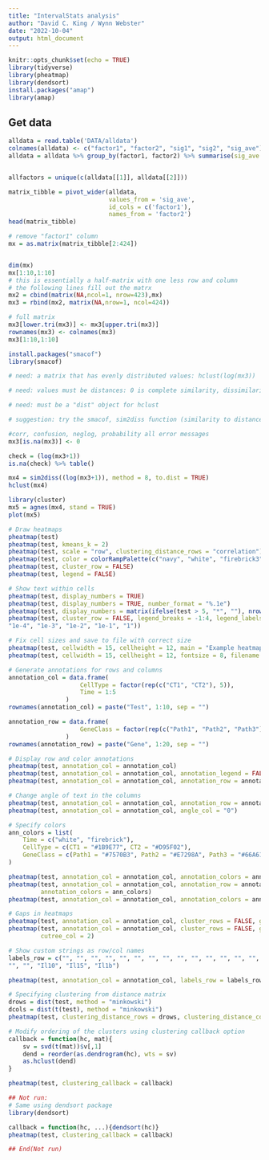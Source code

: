 ```yaml
---
title: "IntervalStats analysis"
author: "David C. King / Wynn Webster"
date: "2022-10-04"
output: html_document
---
```


```r
knitr::opts_chunk$set(echo = TRUE)
library(tidyverse)
library(pheatmap)
library(dendsort)
install.packages("amap")
library(amap)
```

## Get data
```r
alldata = read.table('DATA/alldata')
colnames(alldata) <- c("factor1", "factor2", "sig1", "sig2", "sig_ave")
alldata = alldata %>% group_by(factor1, factor2) %>% summarise(sig_ave = max(sig_ave)) 


allfactors = unique(c(alldata[[1]], alldata[[2]]))

matrix_tibble = pivot_wider(alldata, 
                            values_from = 'sig_ave', 
                            id_cols = c('factor1'), 
                            names_from = 'factor2')
head(matrix_tibble)

# remove "factor1" column
mx = as.matrix(matrix_tibble[2:424])


dim(mx)
mx[1:10,1:10]
# this is essentially a half-matrix with one less row and column
# the following lines fill out the matrx
mx2 = cbind(matrix(NA,ncol=1, nrow=423),mx)
mx3 = rbind(mx2, matrix(NA,nrow=1, ncol=424))

# full matrix
mx3[lower.tri(mx3)] <- mx3[upper.tri(mx3)]
rownames(mx3) <- colnames(mx3)
mx3[1:10,1:10]
```

```r
install.packages("smacof")
library(smacof)

# need: a matrix that has evenly distributed values: hclust(log(mx3))

# need: values must be distances: 0 is complete similarity, dissimilarity increasing > 0

# need: must be a "dist" object for hclust

# suggestion: try the smacof, sim2diss function (similarity to distance): sim2diss(s, method = "corr", to.dist = FALSE)

#corr, confusion, neglog, probability all error messages
mx3[is.na(mx3)] <- 0

check = (log(mx3+1))
is.na(check) %>% table()

mx4 = sim2diss((log(mx3+1)), method = 8, to.dist = TRUE)
hclust(mx4)

library(cluster)
mx5 = agnes(mx4, stand = TRUE)
plot(mx5)
```

```r
# Draw heatmaps
pheatmap(test)
pheatmap(test, kmeans_k = 2)
pheatmap(test, scale = "row", clustering_distance_rows = "correlation")
pheatmap(test, color = colorRampPalette(c("navy", "white", "firebrick3"))(50))
pheatmap(test, cluster_row = FALSE)
pheatmap(test, legend = FALSE)

# Show text within cells
pheatmap(test, display_numbers = TRUE)
pheatmap(test, display_numbers = TRUE, number_format = "%.1e")
pheatmap(test, display_numbers = matrix(ifelse(test > 5, "*", ""), nrow(test)))
pheatmap(test, cluster_row = FALSE, legend_breaks = -1:4, legend_labels = c("0",
"1e-4", "1e-3", "1e-2", "1e-1", "1"))

# Fix cell sizes and save to file with correct size
pheatmap(test, cellwidth = 15, cellheight = 12, main = "Example heatmap")
pheatmap(test, cellwidth = 15, cellheight = 12, fontsize = 8, filename = "test.pdf")

# Generate annotations for rows and columns
annotation_col = data.frame(
                    CellType = factor(rep(c("CT1", "CT2"), 5)), 
                    Time = 1:5
                )
rownames(annotation_col) = paste("Test", 1:10, sep = "")

annotation_row = data.frame(
                    GeneClass = factor(rep(c("Path1", "Path2", "Path3"), c(10, 4, 6)))
                )
rownames(annotation_row) = paste("Gene", 1:20, sep = "")

# Display row and color annotations
pheatmap(test, annotation_col = annotation_col)
pheatmap(test, annotation_col = annotation_col, annotation_legend = FALSE)
pheatmap(test, annotation_col = annotation_col, annotation_row = annotation_row)

# Change angle of text in the columns
pheatmap(test, annotation_col = annotation_col, annotation_row = annotation_row, angle_col = "45")
pheatmap(test, annotation_col = annotation_col, angle_col = "0")

# Specify colors
ann_colors = list(
    Time = c("white", "firebrick"),
    CellType = c(CT1 = "#1B9E77", CT2 = "#D95F02"),
    GeneClass = c(Path1 = "#7570B3", Path2 = "#E7298A", Path3 = "#66A61E")
)

pheatmap(test, annotation_col = annotation_col, annotation_colors = ann_colors, main = "Title")
pheatmap(test, annotation_col = annotation_col, annotation_row = annotation_row, 
         annotation_colors = ann_colors)
pheatmap(test, annotation_col = annotation_col, annotation_colors = ann_colors[2]) 

# Gaps in heatmaps
pheatmap(test, annotation_col = annotation_col, cluster_rows = FALSE, gaps_row = c(10, 14))
pheatmap(test, annotation_col = annotation_col, cluster_rows = FALSE, gaps_row = c(10, 14), 
         cutree_col = 2)

# Show custom strings as row/col names
labels_row = c("", "", "", "", "", "", "", "", "", "", "", "", "", "", "", 
"", "", "Il10", "Il15", "Il1b")

pheatmap(test, annotation_col = annotation_col, labels_row = labels_row)

# Specifying clustering from distance matrix
drows = dist(test, method = "minkowski")
dcols = dist(t(test), method = "minkowski")
pheatmap(test, clustering_distance_rows = drows, clustering_distance_cols = dcols)

# Modify ordering of the clusters using clustering callback option
callback = function(hc, mat){
    sv = svd(t(mat))$v[,1]
    dend = reorder(as.dendrogram(hc), wts = sv)
    as.hclust(dend)
}

pheatmap(test, clustering_callback = callback)

## Not run: 
# Same using dendsort package
library(dendsort)

callback = function(hc, ...){dendsort(hc)}
pheatmap(test, clustering_callback = callback)

## End(Not run)
```
